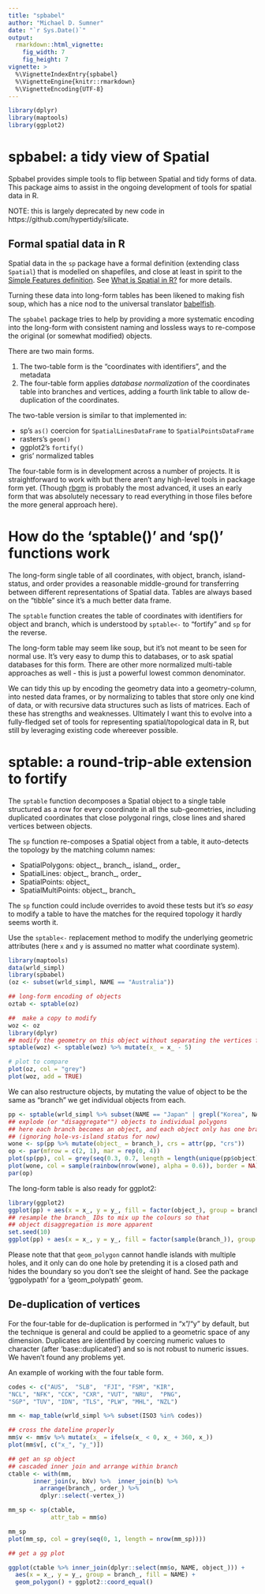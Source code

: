 ```yaml
---
title: "spbabel"
author: "Michael D. Sumner"
date: "`r Sys.Date()`"
output:
  rmarkdown::html_vignette:
    fig_width: 7
    fig_height: 7
vignette: >
  %\VignetteIndexEntry{spbabel}
  %\VignetteEngine{knitr::rmarkdown}
  %\VignetteEncoding{UTF-8}
---
```


```r
library(dplyr)
library(maptools)
library(ggplot2)
```

# spbabel: a tidy view of Spatial

Spbabel provides simple tools to flip between Spatial and tidy forms of data. This package aims to assist in the ongoing development of tools for spatial data in R.

NOTE: this is largely deprecated by new code in https://github.com/hypertidy/silicate. 


## Formal spatial data in R

Spatial data in the `sp` package have a formal definition  (extending class `Spatial`) that is modelled on shapefiles, and close at least in spirit to the [Simple Features definition](https://github.com/edzer/sfr). See [What is Spatial in R?](https://github.com/mdsumner/spbabel/wiki/What-is-Spatial-in-R) for more details. 

Turning these data into long-form tables has been likened to making fish soup, which has a nice nod to the universal translator [babelfish](https://en.wikipedia.org/wiki/The_Hitchhiker%27s_Guide_to_the_Galaxy). 


The `spbabel` package tries to help by providing a more systematic encoding into the long-form with consistent naming and lossless ways to re-compose the original (or somewhat modified) objects. 

There are two main forms. 

1. The two-table form is the "coordinates with identifiers", and the metadata
2. The four-table form applies *database normalization* of the coordinates table into branches and vertices, adding a fourth link table to allow de-duplication of the coordinates. 


The two-table version is similar to that implemented in: 

* sp's `as()` coercion for  `SpatialLinesDataFrame` to `SpatialPointsDataFrame`
* rasters's `geom()`
* ggplot2's `fortify()`
* gris' normalized tables
 
The four-table form is in development across a number of projects. It is straightforward to work with but there aren't any high-level tools in package form yet.  (Though [rbgm](http://australianantarcticdivision.github.io/rbgm/) is probably the most advanced, it uses an early form that was absolutely necessary to read everything in those files before the more general approach here). 

# How do the 'sptable()' and 'sp()' functions work

The long-form single table of all coordinates, with object, branch, island-status, and order provides a reasonable middle-ground for transferring between different representations of Spatial data. Tables are always based on the "tibble" since it's a much better data frame. 

The `sptable` function creates the table of coordinates with identifiers for object and branch, which is understood by `sptable<-` to "fortify" and `sp` for the reverse. 

The long-form table may seem like soup, but it's not meant to be seen for normal use. It's very easy to dump this to databases, or to ask spatial databases for this form.  There are other more normalized multi-table approaches as well - this is just a powerful lowest common denominator. 

We can tidy this up by encoding the geometry data into a geometry-column, into nested data frames,  or by normalizing to tables that store only one kind of data, or with recursive data structures such as lists of matrices. Each of these has strengths and weaknesses. Ultimately I want this to evolve into a fully-fledged set of tools for representing spatial/topological data in R, but still by leveraging existing code whereever possible. 

# sptable: a round-trip-able extension to fortify

The `sptable` function decomposes a Spatial object to a single table structured as a row for every coordinate in all the sub-geometries, including duplicated coordinates that close polygonal rings, close lines and shared vertices between objects. 

The `sp` function re-composes a Spatial object from a table, it auto-detects the topology by the matching column names: 

* SpatialPolygons: object_, branch_, island_, order_
* SpatialLines: object_, branch_, order_
* SpatialPoints: object_
* SpatialMultiPoints: object_, branch_

The `sp` function could include overrides to avoid these tests but it's *so easy* to modify a table to have the matches for the required topology it hardly seems worth it. 

Use the `sptable<-` replacement method to modify the underlying geometric attributes (here `x` and `y` is assumed no matter what coordinate system). 

```r
library(maptools)
data(wrld_simpl)
library(spbabel)
(oz <- subset(wrld_simpl, NAME == "Australia"))

## long-form encoding of objects
oztab <- sptable(oz)

##  make a copy to modify
woz <- oz
library(dplyr)
## modify the geometry on this object without separating the vertices from the objects
sptable(woz) <- sptable(woz) %>% mutate(x_ = x_ - 5)

# plot to compare 
plot(oz, col = "grey")
plot(woz, add = TRUE)
```

We can also restructure objects, by mutating the value of object to be the same as "branch" we get individual objects from each.


```r

pp <- sptable(wrld_simpl %>% subset(NAME == "Japan" | grepl("Korea", NAME)))
## explode (or "disaggregate"") objects to individual polygons
## here each branch becomes an object, and each object only has one branch
## (ignoring hole-vs-island status for now)
wone <- sp(pp %>% mutate(object_ = branch_), crs = attr(pp, "crs"))
op <- par(mfrow = c(2, 1), mar = rep(0, 4))
plot(sp(pp), col = grey(seq(0.3, 0.7, length = length(unique(pp$object)))))
plot(wone, col = sample(rainbow(nrow(wone), alpha = 0.6)), border = NA)
par(op)
```

The long-form table is also ready for ggplot2: 

```r
library(ggplot2)
ggplot(pp) + aes(x = x_, y = y_, fill = factor(object_), group = branch_) + geom_polygon()
## resample the branch_ IDs to mix up the colours so that 
## object disaggregation is more apparent
set.seed(10)
ggplot(pp) + aes(x = x_, y = y_, fill = factor(sample(branch_)), group = branch_, col = object_) + geom_polygon()
```

Please note that that `geom_polygon` cannot handle islands with multiple holes, and it only can do one hole by pretending it is a closed path and hides the boundary so you don't see the sleight of hand.  See the package 'ggpolypath' for a 'geom_polypath' geom. 

## De-duplication of vertices

For the four-table for de-duplication is performed in "x"/"y" by default, but the technique is general and could be applied to a geometric space of any dimension. Duplicates are identified by coercing numeric values to character (after 'base::duplicated') and so is not robust to numeric issues. We haven't found any problems yet. 

An example of working with the four table form. 

```r
codes <- c("AUS",  "SLB",  "FJI", "FSM", "KIR", 
"NCL", "NFK", "CCK", "CXR", "VUT", "NRU",  "PNG", 
"SGP", "TUV", "IDN", "TLS", "PLW", "MHL", "NZL")

mm <- map_table(wrld_simpl %>% subset(ISO3 %in% codes))

## cross the dateline properly
mm$v <- mm$v %>% mutate(x_ = ifelse(x_ < 0, x_ + 360, x_))
plot(mm$v[, c("x_", "y_")])

## get an sp object
## cascaded inner join and arrange within branch
ctable <- with(mm, 
       inner_join(v, bXv) %>%  inner_join(b) %>% 
         arrange(branch_, order_) %>% 
         dplyr::select(-vertex_))

mm_sp <- sp(ctable, 
            attr_tab = mm$o)

mm_sp
plot(mm_sp, col = grey(seq(0, 1, length = nrow(mm_sp))))
```

```r
## get a gg plot

ggplot(ctable %>% inner_join(dplyr::select(mm$o, NAME, object_))) + 
  aes(x = x_, y = y_, group = branch_, fill = NAME) + 
  geom_polygon() + ggplot2::coord_equal()

```
